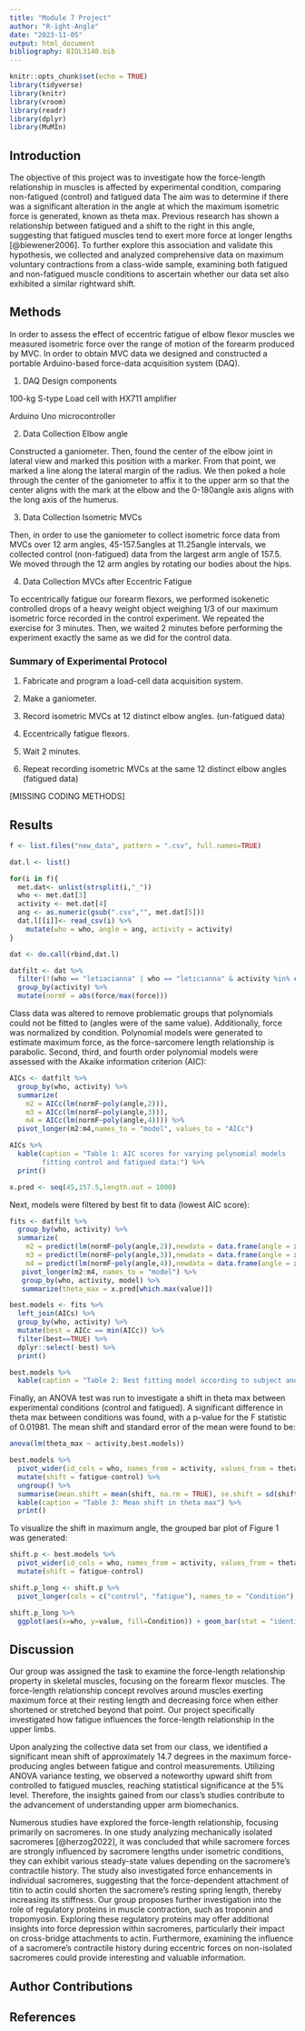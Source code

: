 ```yaml
---
title: "Module 7 Project"
author: "R-ight-Angle"
date: "2023-11-05"
output: html_document
bibliography: BIOL3140.bib
---
```


```r
knitr::opts_chunk$set(echo = TRUE)
library(tidyverse)
library(knitr)
library(vroom)
library(readr)
library(dplyr)
library(MuMIn)
```

## Introduction 

The objective of this project was to investigate how the force-length relationship in muscles is affected by experimental condition, comparing non-fatigued (control) and fatigued data The aim was to determine if there was a significant alteration in the angle at which the maximum isometric force is generated, known as theta max. Previous research has shown a relationship between fatigued and a shift to the right in this angle, suggesting that fatigued muscles tend to exert more force at longer lengths [@biewener2006]. To further explore this association and validate this hypothesis, we collected and analyzed comprehensive data on maximum voluntary contractions from a class-wide sample, examining both fatigued and non-fatigued muscle conditions to ascertain whether our data set also exhibited a similar rightward shift.

## Methods 

In order to assess the effect of eccentric fatigue of elbow flexor muscles we measured isometric force over the range of motion of the forearm produced by MVC. In order to obtain MVC data we designed and constructed a portable Arduino-based force-data acquisition system (DAQ).

1. DAQ Design components

100-kg S-type Load cell with HX711 amplifier 

Arduino Uno microcontroller 

2. Data Collection Elbow angle 

Constructed a ganiometer. Then, found the center of the elbow joint in lateral view and marked this position with a marker. From that point, we marked a line along the lateral margin of the radius. We then poked a hole through the center of the ganiometer to affix it to the upper arm so that the center aligns with the mark at the elbow and the 0-180angle axis aligns with the long axis of the humerus. 

3. Data Collection Isometric MVCs

Then, in order to use the ganiometer to collect isometric force data from MVCs over 12 arm angles, 45-157.5angles at 11.25angle intervals, we collected control (non-fatigued) data from the largest arm angle of 157.5. We moved through the 12 arm angles by rotating our bodies about the hips. 

4. Data Collection MVCs after Eccentric Fatigue 

To eccentrically fatigue our forearm flexors, we performed isokenetic controlled drops of a heavy weight object weighing 1/3 of our maximum isometric force recorded in the control experiment. We repeated the exercise for 3 minutes. Then, we waited 2 minutes before performing the experiment exactly the same as we did for the control data. 

### Summary of Experimental Protocol

1. Fabricate and program a load-cell data acquisition system.

2. Make a ganiometer.

3. Record isometric MVCs at 12 distinct elbow angles. (un-fatigued data)

4. Eccentrically fatigue flexors.

5. Wait 2 minutes.

6. Repeat recording isometric MVCs at the same 12 distinct elbow angles (fatigued data)

[MISSING CODING METHODS]

## Results 

```r

f <- list.files("new_data", pattern = ".csv", full.names=TRUE)

dat.l <- list()

for(i in f){
  met.dat<- unlist(strsplit(i,"_"))
  who <- met.dat[3]
  activity <- met.dat[4]
  ang <- as.numeric(gsub(".csv","", met.dat[5]))
  dat.l[[i]]<- read_csv(i) %>%
    mutate(who = who, angle = ang, activity = activity)
}

dat <- do.call(rbind,dat.l)
```

```r
datfilt <- dat %>%
  filter(!(who == "letiacianna" | who == "leticianna" & activity %in% c("fatigue", "control"))) %>%
  group_by(activity) %>%
  mutate(normF = abs(force/max(force)))
```

Class data was altered to remove problematic groups that polynomials could not be fitted to (angles were of the same value). Additionally, force was normalized by condition. Polynomial models were generated to estimate maximum force, as the force-sarcomere length relationship is parabolic. Second, third, and fourth order polynomial models were assessed with the Akaike information criterion (AIC):

```r
AICs <- datfilt %>%
  group_by(who, activity) %>%
  summarize(
    m2 = AICc(lm(normF~poly(angle,2))), 
    m3 = AICc(lm(normF~poly(angle,3))), 
    m4 = AICc(lm(normF~poly(angle,4)))) %>%
  pivot_longer(m2:m4,names_to = "model", values_to = "AICc")

AICs %>%
  kable(caption = "Table 1: AIC scores for varying polynomial models 
        fitting control and fatigued data:") %>%
  print()

x.pred <- seq(45,157.5,length.out = 1000)
```

Next, models were filtered by best fit to data (lowest AIC score): 

```r
fits <- datfilt %>%
  group_by(who, activity) %>%
  summarize(
    m2 = predict(lm(normF~poly(angle,2)),newdata = data.frame(angle = x.pred)), 
    m3 = predict(lm(normF~poly(angle,3)),newdata = data.frame(angle = x.pred)), 
    m4 = predict(lm(normF~poly(angle,4)),newdata = data.frame(angle = x.pred))) %>%
   pivot_longer(m2:m4, names_to = "model") %>%
   group_by(who, activity, model) %>%
   summarize(theta_max = x.pred[which.max(value)])

best.models <- fits %>%
  left_join(AICs) %>%
  group_by(who, activity) %>%
  mutate(best = AICc == min(AICc)) %>%
  filter(best==TRUE) %>%
  dplyr::select(-best) %>%
  print()

best.models %>%
  kable(caption = "Table 2: Best fitting model according to subject and condition, with predicted theta max value")
```

Finally, an ANOVA test was run to investigate a shift in theta max between experimental conditions (control and fatigued). A significant difference in theta max between conditions was found, with a p-value for the F statistic of 0.01981. The mean shift and standard error of the mean were found to be:

``` r
anova(lm(theta_max ~ activity,best.models))

best.models %>%
  pivot_wider(id_cols = who, names_from = activity, values_from = theta_max) %>%
  mutate(shift = fatigue-control) %>%
  ungroup() %>%
  summarise(mean.shift = mean(shift, na.rm = TRUE), se.shift = sd(shift, na.rm = TRUE)/sqrt(length(shift))) %>%
  kable(caption = "Table 3: Mean shift in theta max") %>%
  print()
```

To visualize the shift in maximum angle, the grouped bar plot of Figure 1 was generated:

``` r
shift.p <- best.models %>%
  pivot_wider(id_cols = who, names_from = activity, values_from = theta_max) %>%
  mutate(shift = fatigue-control)

shift.p_long <- shift.p %>%
  pivot_longer(cols = c("control", "fatigue"), names_to = "Condition")

shift.p_long %>%
  ggplot(aes(x=who, y=value, fill=Condition)) + geom_bar(stat = "identity", position = "dodge", width = 0.5) + scale_x_discrete(labels = NULL) + theme_classic() + coord_flip() + ylab("Theta max (º)") + ggtitle("Figure 1: Theta max dependent on experimental condition for each participant")

```

## Discussion 

Our group was assigned the task to examine the force-length relationship property in skeletal muscles, focusing on the forearm flexor muscles. The force-length relationship concept revolves around muscles exerting maximum force at their resting length and decreasing force when either shortened or stretched beyond that point. Our project specifically investigated how fatigue influences the force-length relationship in the upper limbs. 

Upon analyzing the collective data set from our class, we identified a significant mean shift of approximately 14.7 degrees in the maximum force-producing angles between fatigue and control measurements. Utilizing ANOVA variance testing, we observed a noteworthy upward shift from controlled to fatigued muscles, reaching statistical significance at the 5% level. Therefore, the insights gained from our class's studies contribute to the advancement of understanding upper arm biomechanics. 

Numerous studies have explored the force-length relationship, focusing primarily on sacromeres. In one study analyzing mechanically isolated sacromeres [@herzog2022], it was concluded that while sacromere forces are strongly influenced by sacromere lengths under isometric conditions, they can exhibit various steady-state values depending on the sacromere's contractile history. The study also investigated force enhancements in individual sacromeres, suggesting that the force-dependent attachment of titin to actin could shorten the sacromere's resting spring length, thereby increasing its stiffness. Our group proposes further investigation into the role of regulatory proteins in muscle contraction, such as troponin and tropomyosin. Exploring these regulatory proteins may offer additional insights into force depression within sacromeres, particularly their impact on cross-bridge attachments to actin. Furthermore, examining the influence of a sacromere's contractile history during eccentric forces on non-isolated sacromeres could provide interesting and valuable information. 


## Author Contributions 

## References 
